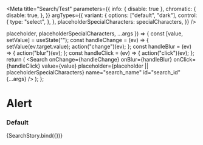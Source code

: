 

<Meta
  title="Search/Test"
  parameters={{
    info: { disable: true },
    chromatic: {
      disable: true,
    },
  }}
  argTypes={{
    variant: {
      options: ["default", "dark"],
      control: {
        type: "select",
      },
    },
    placeholderSpecialCharacters: specialCharacters,
  }}
/>

  placeholder,
  placeholderSpecialCharacters,
  ...args
}) => {
  const [value, setValue] = useState("");
  const handleChange = (ev) => {
    setValue(ev.target.value);
    action("change")(ev);
  };
  const handleBlur = (ev) => {
    action("blur")(ev);
  };
  const handleClick = (ev) => {
    action("click")(ev);
  };
  return (
    <Search
      onChange={handleChange}
      onBlur={handleBlur}
      onClick={handleClick}
      value={value}
      placeholder={placeholder || placeholderSpecialCharacters}
      name="search_name"
      id="search_id"
      {...args}
    />
  );
};

# Alert

### Default

<Canvas>
  <Story
    name="default"
    args={{
      placeholder: "Search...",
      threshold: 3,
      searchButton: true,
      searchWidth: "",
      variant: undefined,
    }}
  >
    {SearchStory.bind({})}
  </Story>
</Canvas>

